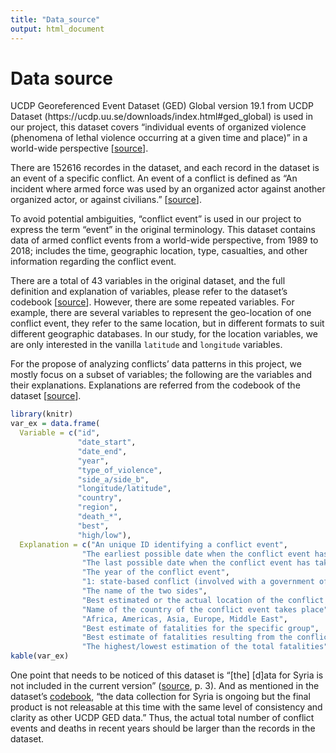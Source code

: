 ```yaml
---
title: "Data_source"
output: html_document
---
```


# Data source

UCDP Georeferenced Event Dataset (GED) Global version 19.1 from UCDP Dataset (https://ucdp.uu.se/downloads/index.html#ged_global) is used in our project, this dataset covers "individual events of organized violence (phenomena of lethal violence occurring at a given time and place)" in a world-wide perspective [[source](https://ucdp.uu.se/downloads/index.html#ged_global)].

There are 152616 recordes in the dataset, and each record in the dataset is an event of a specific conflict. An event of a conflict is defined as "An incident where armed force was used by an organized actor against another organized actor, or against civilians." [[source](https://ucdp.uu.se/downloads/ged/ged191.pdf)]. 

To avoid potential ambiguities, "conflict event" is used in our project to express the term "event" in the original terminology. This dataset contains data of armed conflict events from a world-wide perspective, from 1989 to 2018; includes the time, geographic location, type, casualties, and other information regarding the conflict event. 

There are a total of 43 variables in the original dataset, and the full definition and explanation of variables, please refer to the dataset's codebook [[source](https://ucdp.uu.se/downloads/ged/ged191.pdf)]. However, there are some repeated variables. For example, there are several variables to represent the geo-location of one conflict event, they refer to the same location, but in different formats to suit different geographic databases. In our study, for the location variables, we are only interested in the vanilla `latitude` and `longitude` variables.

For the propose of analyzing conflicts' data patterns in this project, we mostly focus on a subset of variables; the following are the variables and their explanations. Explanations are referred from the codebook of the dataset [[source](https://ucdp.uu.se/downloads/ged/ged191.pdf)].

```r
library(knitr)
var_ex = data.frame(
  Variable = c("id",
               "date_start",
               "date_end",
               "year",
               "type_of_violence",
               "side_a/side_b",
               "longitude/latitude",
               "country",
               "region",
               "death_*",
               "best",
               "high/low"),
  Explanation = c("An unique ID identifying a conflict event",
                "The earliest possible date when the conflict event has taken place",
                "The last possible date when the conflict event has taken place",
                "The year of the conflict event",
                "1: state-based conflict (involved with a government of a state or any opposition organization or alliance of organizations); 2: non-state conflict (between organized armed groups); 3: one-sided violence (against civilians)",
                "The name of the two sides",
                "Best estimated or the actual location of the conflict event takes place",
                "Name of the country of the conflict event takes place",
                "Africa, Americas, Asia, Europe, Middle East",
                "Best estimate of fatalities for the specific group",
                "Best estimate of fatalities resulting from the conflict event",
                "The highest/lowest estimation of the total fatalities"))
kable(var_ex)
```

One point that needs to be noticed of this dataset is "[the] [d]ata for Syria is not included in the current version" ([source](https://ucdp.uu.se/downloads/ged/ged191.pdf), p. 3). And as mentioned in the dataset's [codebook](https://ucdp.uu.se/downloads/ged/ged191.pdf), "the data collection for Syria is ongoing but the final product is not releasable at this time with the same level of consistency and clarity as other UCDP GED data." Thus, the actual total number of conflict events and deaths in recent years should be larger than the records in the dataset.